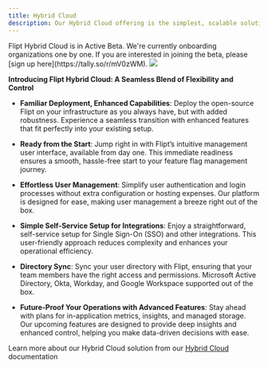 ```yaml
---
title: Hybrid Cloud
description: Our Hybrid Cloud offering is the simplest, scalable solution for running Flipt open-source on your infrastructure
---
```


<Info>
  Flipt Hybrid Cloud is in Active Beta. We're currently onboarding organizations
  one by one. If you are interested in joining the beta, please [sign up
  here](https://tally.so/r/mV0zWM).
</Info>

<Frame id="managed-hybrid">
  <img className="block h-128" src="/images/managed/hybrid.png" />
</Frame>

**Introducing Flipt Hybrid Cloud: A Seamless Blend of Flexibility and Control**

- **Familiar Deployment, Enhanced Capabilities**: Deploy the open-source Flipt on your infrastructure as you always have, but with added robustness. Experience a seamless transition with enhanced features that fit perfectly into your existing setup.

- **Ready from the Start**: Jump right in with Flipt’s intuitive management user interface, available from day one. This immediate readiness ensures a smooth, hassle-free start to your feature flag management journey.

- **Effortless User Management**: Simplify user authentication and login processes without extra configuration or hosting expenses. Our platform is designed for ease, making user management a breeze right out of the box.

- **Simple Self-Service Setup for Integrations**: Enjoy a straightforward, self-service setup for Single Sign-On (SSO) and other integrations. This user-friendly approach reduces complexity and enhances your operational efficiency.

- **Directory Sync**: Sync your user directory with Flipt, ensuring that your team members have the right access and permissions. Microsoft Active Directory, Okta, Workday, and Google Workspace supported out of the box.

- **Future-Proof Your Operations with Advanced Features**: Stay ahead with plans for in-application metrics, insights, and managed storage. Our upcoming features are designed to provide deep insights and enhanced control, helping you make data-driven decisions with ease.

Learn more about our Hybrid Cloud solution from our [Hybrid Cloud](/cloud) documentation
